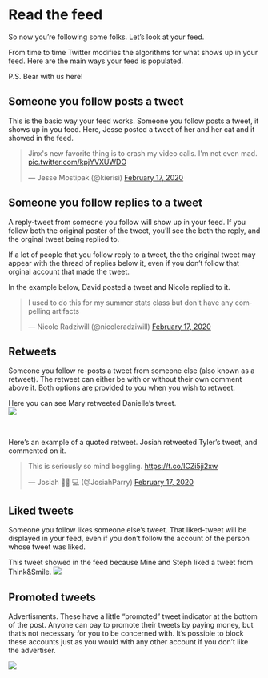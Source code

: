 # Read the feed

So now you're following some folks. Let's look at your feed. 


From time to time Twitter modifies the algorithms for what shows up in your feed. Here are the main ways your feed is populated. 

P.S. Bear with us here! 

## Someone you follow posts a tweet

This is the basic way your feed works. Someone you follow posts a tweet, it shows up in you feed. 
Here, Jesse posted a tweet of her and her cat and it showed in the feed. 

<blockquote class="twitter-tweet"><p lang="en" dir="ltr">Jinx&#39;s new favorite thing is to crash my video calls. I&#39;m not even mad. <a href="https://t.co/kpjYVXUWDO">pic.twitter.com/kpjYVXUWDO</a></p>&mdash; Jesse Mostipak (@kierisi) <a href="https://twitter.com/kierisi/status/1229274459649052672?ref_src=twsrc%5Etfw">February 17, 2020</a></blockquote> <script async src="https://platform.twitter.com/widgets.js" charset="utf-8"></script>

## Someone you follow replies to a tweet 

A reply-tweet from someone you follow will show up in your feed. If you follow both the original poster of the tweet, you'll see the both the reply, and the orginal tweet being replied to. 

If a lot of people that you follow reply to a tweet, the the original tweet may appear with the thread of replies below it, even if you don't follow that orginal account that made the tweet.

In the example below, David posted a tweet and Nicole replied to it. 

<blockquote class="twitter-tweet"><p lang="en" dir="ltr">I used to do this for my summer stats class but don&#39;t have any compelling artifacts</p>&mdash; Nicole Radziwill (@nicoleradziwill) <a href="https://twitter.com/nicoleradziwill/status/1229409187916062720?ref_src=twsrc%5Etfw">February 17, 2020</a></blockquote> <script async src="https://platform.twitter.com/widgets.js" charset="utf-8"></script>



## Retweets   

Someone you follow re-posts a tweet from someone else (also known as a retweet). The retweet can either be with or without their own comment above it. Both options are provided to you when you wish to retweet.


Here you can see Mary retweeted Danielle's tweet.
<br/>
![](images/retweet.png)

<br/>

Here's an example of a quoted retweet. Josiah retweeted Tyler's tweet, and commented on it. 
<blockquote class="twitter-tweet"><p lang="en" dir="ltr">This is seriously so mind boggling. <a href="https://t.co/ICZi5ji2xw">https://t.co/ICZi5ji2xw</a></p>&mdash; Josiah 👨🏻
💻 (@JosiahParry) <a href="https://twitter.com/JosiahParry/status/1229480796106428416?ref_src=twsrc%5Etfw">February 17, 2020</a></blockquote> <script async src="https://platform.twitter.com/widgets.js" charset="utf-8"></script>

## Liked tweets

Someone you follow likes someone else's tweet. That liked-tweet will be displayed in your feed, even if you don't follow the account of the person whose tweet was liked. 


This tweet showed in the feed because Mine and Steph liked a tweet from Think&Smile.
![](images/liked.png)




## Promoted tweets
Advertisments. These have a little "promoted" tweet indicator at the bottom of the post. Anyone can pay to promote their tweets by paying money, but that's not necessary for you to be concerned with. It's possible to block these accounts just as you would with any other account if you don't like the advertiser. 

![](images/promoted.png)



